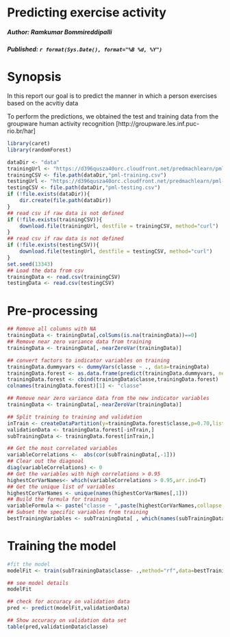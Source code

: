 Predicting exercise activity
========================================================
##### Author: Ramkumar Bommireddipalli
##### Published: `r format(Sys.Date(), format="%B %d, %Y")`


Synopsis
========================================================
In this report our goal is to predict the manner in which a person exercises based on the acvitiy data

To perform the predictions, we obtained the test and training data from the groupware human activity recognition [http://groupware.les.inf.puc-rio.br/har]
```r
library(caret)
library(randomForest)
```

```r
dataDir <- "data"
trainingUrl <- "https://d396qusza40orc.cloudfront.net/predmachlearn/pml-training.csv"
trainingCSV <- file.path(dataDir,"pml-training.csv")
testingUrl <- "https://d396qusza40orc.cloudfront.net/predmachlearn/pml-testing.csv"
testingCSV <- file.path(dataDir,"pml-testing.csv")
if (!file.exists(dataDir)){
    dir.create(file.path(dataDir))
}
## read csv if raw data is not defined
if (!file.exists(trainingCSV)){
    download.file(trainingUrl, destfile = trainingCSV, method="curl")
}
## read csv if raw data is not defined
if (!file.exists(testingCSV)){
    download.file(testingUrl, destfile = testingCSV, method="curl")
}
set.seed(13343)
## Load the data from csv
trainingData <- read.csv(trainingCSV)
testingData <- read.csv(testingCSV)
```

Pre-processing
========================================================
```r

## Remove all columns with NA
trainingData <- trainingData[,colSums(is.na(trainingData))==0]
## Remove near zero variance data from training
trainingData <- trainingData[,-nearZeroVar(trainingData)]

## convert factors to indicator variables on training
trainingData.dummyvars <- dummyVars(classe ~ ., data=trainingData)
trainingData.forest <- as.data.frame(predict(trainingData.dummyvars, newdata=trainingData))
trainingData.forest <- cbind(trainingData$classe,trainingData.forest)
colnames(trainingData.forest)[1] <- "classe"

## Remove near zero variance data from the new indicator variables
trainingData <- trainingData[,-nearZeroVar(trainingData)]

## Split training to training and validation
inTrain <- createDataPartition(y=trainingData.forest$classe,p=0.70,list=FALSE)
validationData <- trainingData.forest[-inTrain,]
subTrainingData <- trainingData.forest[inTrain,]

## Get the most correlated variables
variableCorrelations <-  abs(cor(subTrainingData[,-1]))
## Clear out the diagnoal
diag(variableCorrelations) <- 0
## Get the variables with high correlations > 0.95
highestCorVarNames<- which(variableCorrelations > 0.95,arr.ind=T)
## Get the unique list of variables
highestCorVarNames <- unique(names(highestCorVarNames[,1]))
## Build the formula for training
variableFormula <- paste("classe ~ ",paste(highestCorVarNames,collapse = " + "))
## Subset the specific variables from training
bestTrainingVariables <- subTrainingData[ , which(names(subTrainingData) %in% highestCorVarNames)]

```


Training the model
========================================================
```r
#fit the model
modelFit <- train(subTrainingData$classe~ .,method="rf",data=bestTrainingVariables,trControl=trainControl(method = 'cv'))

## see model details
modelFit

## check for accuracy on validation data
pred <- predict(modelFit,validationData)

## Show accuracy on validation data set
table(pred,validationData$classe)

```

